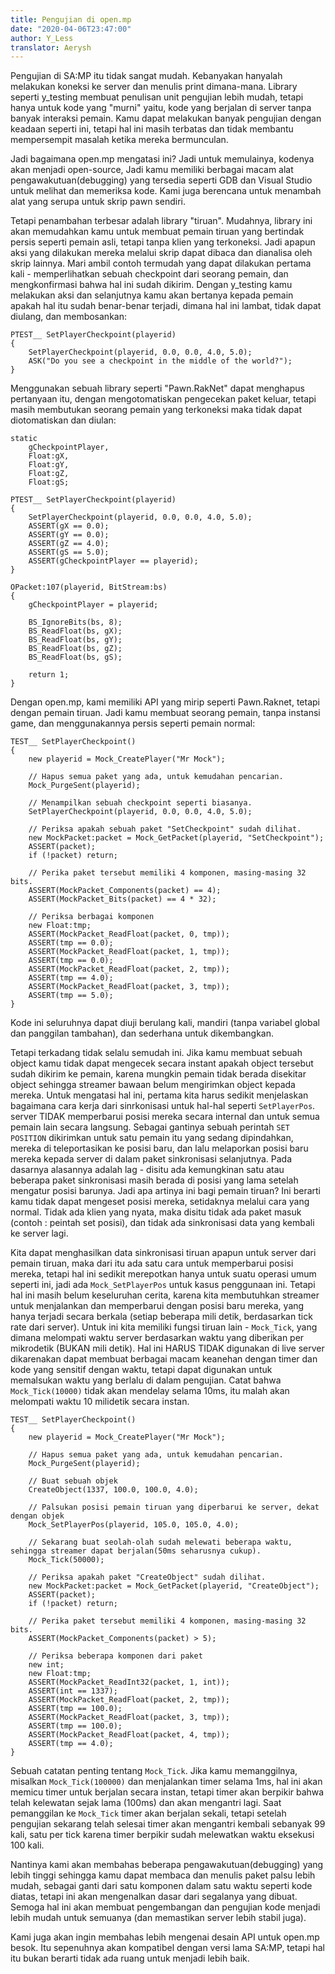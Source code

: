 ```yaml
---
title: Pengujian di open.mp
date: "2020-04-06T23:47:00"
author: Y_Less
translator: Aerysh
---
```


Pengujian di SA:MP itu tidak sangat mudah. Kebanyakan hanyalah melakukan koneksi ke server dan menulis print dimana-mana. Library seperti y_testing membuat penulisan unit pengujian lebih mudah, tetapi hanya untuk kode yang "murni" yaitu, kode yang berjalan di server tanpa banyak interaksi pemain. Kamu dapat melakukan banyak pengujian dengan keadaan seperti ini, tetapi hal ini masih terbatas dan tidak membantu mempersempit masalah ketika mereka bermunculan.

Jadi bagaimana open.mp mengatasi ini? Jadi untuk memulainya, kodenya akan menjadi open-source, Jadi kamu memiliki berbagai macam alat pengawakutuan(debugging) yang tersedia seperti GDB dan Visual Studio untuk melihat dan memeriksa kode. Kami juga berencana untuk menambah alat yang serupa untuk skrip pawn sendiri.

Tetapi penambahan terbesar adalah library "tiruan". Mudahnya, library ini akan memudahkan kamu untuk membuat pemain tiruan yang bertindak persis seperti pemain asli, tetapi tanpa klien yang terkoneksi. Jadi apapun aksi yang dilakukan mereka melalui skrip dapat dibaca dan dianalisa oleh skrip lainnya. Mari ambil contoh termudah yang dapat dilakukan pertama kali - memperlihatkan sebuah checkpoint dari seorang pemain, dan mengkonfirmasi bahwa hal ini sudah dikirim. Dengan y_testing kamu melakukan aksi dan selanjutnya kamu akan bertanya kepada pemain apakah hal itu sudah benar-benar terjadi, dimana hal ini lambat, tidak dapat diulang, dan membosankan:

```pawn
PTEST__ SetPlayerCheckpoint(playerid)
{
	SetPlayerCheckpoint(playerid, 0.0, 0.0, 4.0, 5.0);
	ASK("Do you see a checkpoint in the middle of the world?");
}
```

Menggunakan sebuah library seperti "Pawn.RakNet" dapat menghapus pertanyaan itu, dengan mengotomatiskan pengecekan paket keluar, tetapi masih membutukan seorang pemain yang terkoneksi maka tidak dapat diotomatiskan dan diulan:

```pawn
static
	gCheckpointPlayer,
	Float:gX,
	Float:gY,
	Float:gZ,
	Float:gS;

PTEST__ SetPlayerCheckpoint(playerid)
{
	SetPlayerCheckpoint(playerid, 0.0, 0.0, 4.0, 5.0);
	ASSERT(gX == 0.0);
	ASSERT(gY == 0.0);
	ASSERT(gZ == 4.0);
	ASSERT(gS == 5.0);
	ASSERT(gCheckpointPlayer == playerid);
}

OPacket:107(playerid, BitStream:bs)
{
	gCheckpointPlayer = playerid;

	BS_IgnoreBits(bs, 8);
	BS_ReadFloat(bs, gX);
	BS_ReadFloat(bs, gY);
	BS_ReadFloat(bs, gZ);
	BS_ReadFloat(bs, gS);

	return 1;
}
```

Dengan open.mp, kami memiliki API yang mirip seperti Pawn.Raknet, tetapi dengan pemain tiruan. Jadi kamu membuat seorang pemain, tanpa instansi game, dan menggunakannya persis seperti pemain normal:

```pawn
TEST__ SetPlayerCheckpoint()
{
	new playerid = Mock_CreatePlayer("Mr Mock");

    // Hapus semua paket yang ada, untuk kemudahan pencarian.
	Mock_PurgeSent(playerid);

    // Menampilkan sebuah checkpoint seperti biasanya.
	SetPlayerCheckpoint(playerid, 0.0, 0.0, 4.0, 5.0);

    // Periksa apakah sebuah paket "SetCheckpoint" sudah dilihat.
	new MockPacket:packet = Mock_GetPacket(playerid, "SetCheckpoint");
	ASSERT(packet);
	if (!packet) return;

    // Perika paket tersebut memiliki 4 komponen, masing-masing 32 bits.
	ASSERT(MockPacket_Components(packet) == 4);
	ASSERT(MockPacket_Bits(packet) == 4 * 32);

    // Periksa berbagai komponen
	new Float:tmp;
	ASSERT(MockPacket_ReadFloat(packet, 0, tmp));
	ASSERT(tmp == 0.0);
	ASSERT(MockPacket_ReadFloat(packet, 1, tmp));
	ASSERT(tmp == 0.0);
	ASSERT(MockPacket_ReadFloat(packet, 2, tmp));
	ASSERT(tmp == 4.0);
	ASSERT(MockPacket_ReadFloat(packet, 3, tmp));
	ASSERT(tmp == 5.0);
}
```

Kode ini seluruhnya dapat diuji berulang kali, mandiri (tanpa variabel global dan panggilan tambahan), dan sederhana untuk dikembangkan.

Tetapi terkadang tidak selalu semudah ini. Jika kamu membuat sebuah object kamu tidak dapat mengecek secara instant apakah object tersebut sudah dikirim ke pemain, karena mungkin pemain tidak berada disekitar object sehingga streamer bawaan belum mengirimkan object kepada mereka. Untuk mengatasi hal ini, pertama kita harus sedikit menjelaskan bagaimana cara kerja dari sinrkonisasi untuk hal-hal seperti `SetPlayerPos`. server TIDAK memperbarui posisi mereka secara internal dan untuk semua pemain lain secara langsung. Sebagai gantinya sebuah perintah `SET POSITION` dikirimkan untuk satu pemain itu yang sedang dipindahkan, mereka di teleportasikan ke posisi baru, dan lalu melaporkan posisi baru mereka kepada server di dalam paket sinkronisasi selanjutnya. Pada dasarnya alasannya adalah lag - disitu ada kemungkinan satu atau beberapa paket sinkronisasi masih berada di posisi yang lama setelah mengatur posisi barunya. Jadi apa artinya ini bagi pemain tiruan? Ini berarti kamu tidak dapat mengeset posisi mereka, setidaknya melalui cara yang normal. Tidak ada klien yang nyata, maka disitu tidak ada paket masuk (contoh : peintah set posisi), dan tidak ada sinkronisasi data yang kembali ke server lagi. 

Kita dapat menghasilkan data sinkronisasi tiruan apapun untuk server dari pemain tiruan, maka dari itu ada satu cara untuk memperbarui posisi mereka, tetapi hal ini sedikit merepotkan hanya untuk suatu operasi umum seperti ini, jadi ada `Mock_SetPlayerPos` untuk kasus penggunaan ini. Tetapi hal ini masih belum keseluruhan cerita, karena kita membutuhkan streamer untuk menjalankan dan memperbarui dengan posisi baru mereka, yang hanya terjadi secara berkala (setiap beberapa mili detik, berdasarkan tick rate dari server). Untuk ini kita memiliki fungsi tiruan lain - `Mock_Tick`, yang dimana melompati waktu server berdasarkan waktu yang diberikan per mikrodetik (BUKAN mili detik). Hal ini HARUS TIDAK digunakan di live server dikarenakan dapat membuat berbagai macam keanehan dengan timer dan kode yang sensitif dengan waktu, tetapi dapat digunakan untuk memalsukan waktu yang berlalu di dalam pengujian. Catat bahwa `Mock_Tick(10000)` tidak akan mendelay selama 10ms, itu malah akan melompati waktu 10 milidetik secara instan.

```pawn
TEST__ SetPlayerCheckpoint()
{
	new playerid = Mock_CreatePlayer("Mr Mock");

    // Hapus semua paket yang ada, untuk kemudahan pencarian.
	Mock_PurgeSent(playerid);

    // Buat sebuah objek
	CreateObject(1337, 100.0, 100.0, 4.0);

    // Palsukan posisi pemain tiruan yang diperbarui ke server, dekat dengan objek 
	Mock_SetPlayerPos(playerid, 105.0, 105.0, 4.0);

    // Sekarang buat seolah-olah sudah melewati beberapa waktu, sehingga streamer dapat berjalan(50ms seharusnya cukup).
	Mock_Tick(50000);

    // Periksa apakah paket "CreateObject" sudah dilihat.
	new MockPacket:packet = Mock_GetPacket(playerid, "CreateObject");
	ASSERT(packet);
	if (!packet) return;

    // Perika paket tersebut memiliki 4 komponen, masing-masing 32 bits.
	ASSERT(MockPacket_Components(packet) > 5);

    // Periksa beberapa komponen dari paket
	new int;
	new Float:tmp;
	ASSERT(MockPacket_ReadInt32(packet, 1, int));
	ASSERT(int == 1337);
	ASSERT(MockPacket_ReadFloat(packet, 2, tmp));
	ASSERT(tmp == 100.0);
	ASSERT(MockPacket_ReadFloat(packet, 3, tmp));
	ASSERT(tmp == 100.0);
	ASSERT(MockPacket_ReadFloat(packet, 4, tmp));
	ASSERT(tmp == 4.0);
}
```

Sebuah catatan penting tentang `Mock_Tick`. Jika kamu memanggilnya, misalkan `Mock_Tick(100000)` dan menjalankan timer selama 1ms, hal ini akan memicu timer untuk berjalan secara instan, tetapi timer akan berpikir bahwa telah kelewatan sejak lama (100ms) dan akan mengantri lagi. Saat pemanggilan ke `Mock_Tick` timer akan berjalan sekali, tetapi setelah pengujian sekarang telah selesai timer akan mengantri kembali sebanyak 99 kali, satu per tick karena timer berpikir sudah melewatkan waktu eksekusi 100 kali.

Nantinya kami akan membahas beberapa pengawakutuan(debugging) yang lebih tinggi sehingga kamu dapat membaca dan menulis paket palsu lebih mudah, sebagai ganti dari satu komponen dalam satu waktu seperti kode diatas, tetapi ini akan mengenalkan dasar dari segalanya yang dibuat. Semoga hal ini akan membuat pengembangan dan pengujian kode menjadi lebih mudah untuk semuanya (dan memastikan server lebih stabil juga).

Kami juga akan ingin membahas lebih mengenai desain API untuk open.mp besok. Itu sepenuhnya akan kompatibel dengan versi lama SA:MP, tetapi hal itu bukan berarti tidak ada ruang untuk menjadi lebih baik.
